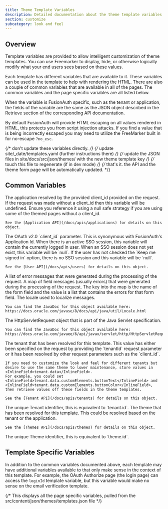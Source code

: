 ```yaml
---
title: Theme Template Variables
description: Detailed documentation about the theme template variables.
section: customize
subcategory: look and feel
---
```


## Overview

Template variables are provided to allow intelligent customization of theme templates. You can use Freemarker to display, hide, or otherwise logically modify what your end users sees based on these values.

Each template has different variables that are available to it. These variables can be used in the template to help with rendering the HTML. There are also a couple of common variables that are available in all of the pages. The common variables and the page specific variables are all listed below.

When the variable is FusionAuth specific, such as the tenant or application, the fields of the variable are the same as the JSON object described in the Retrieve section of the corresponding API documentation.

By default FusionAuth will provide HTML escaping on all values rendered in HTML, this protects you from script injection attacks. If you find a value that is being incorrectly escaped you may need to utilize the FreeMarker built in for no-escape `?no_esc`.

{/*  don't update these variables directly. */}
{/*  update site/_date/templates.yaml (further instructions there) */}
{/*  update the JSON files in site/docs/src/json/themes/ with the new theme template key */}
{/*  touch this file to regenerate (if in dev mode) */}
{/*  that's it. the API and the theme form page will be automatically updated. */}


## Common Variables

<APIBlock>
  <APIField name="application" type="Application">
    The application resolved by the provided <InlineField>client_id</InlineField> provided on the request. If the request was made without a <InlineField>client_id</InlineField> then this variable will be undefined. Ensure you reference it using a null safe strategy if you are using some of the themed pages without a <InlineField>client_id</InlineField>.

    See the [Application API](/docs/apis/applications) for details on this object.
  </APIField>
  <APIField name="client_id" type="String">
    The OAuth v2.0 `client_id` parameter. This is synonymous with FusionAuth's Application Id.
  </APIField>
  <APIField name="currentUser" type="User" since="1.30.0">
    When there is an active SSO session, this variable will contain the currently logged in user. When an SSO session does not yet exist, this variable will be `null`. If the user has not checked the `Keep me signed in` option, there is no SSO session and this variable will be `null`.

    See the [User API](/docs/apis/users) for details on this object.
  </APIField>
  <APIField name="errorMessages">
    A list of error messages that were generated during the processing of the request.
  </APIField>
  <APIField name="fieldMessages">
    A map of field messages (usually errors) that were generated during the processing of the request. The key into the map is the name of the form field and the value is a list that contains the errors for that form field.
  </APIField>
  <APIField name="locale" type="Locale">
    The locale used to localize messages.

    You can find the JavaDoc for this object available here: https://docs.oracle.com/javase/8/docs/api/java/util/Locale.html
  </APIField>
  <APIField name="request" type="HttpServletRequest">
    The HttpServletRequest object that is part of the Java Servlet specification.

    You can find the JavaDoc for this object available here: https://docs.oracle.com/javaee/6/api/javax/servlet/http/HttpServletRequest.html
  </APIField>
  <APIField name="tenant" type="Tenant">
    The tenant that has been resolved for this template. This value has either been specified on the request by providing the `tenantId` request parameter or it has been resolved by other request parameters such as the `client_id`.

    If you need to customize the look and feel for different tenants but desire to use the same theme to lower maintenance, store values in <InlineField>tenant.data</InlineField>.
    For example, you could set <InlineField>tenant.data.customElements.buttonText</InlineField> and <InlineField>tenant.data.customElements.buttonColor</InlineField>, then retrieve values off these fields in the theme templates.

    See the [Tenant API](/docs/apis/tenants) for details on this object.
  </APIField>
  <APIField name="tenantId" type="UUID">
    The unique Tenant identifier, this is equivalent to `tenant.id`.
  </APIField>
  <APIField name="theme" type="Theme">
    The theme that has been resolved for this template. This could be resolved based on the tenant or the application.

    See the [Themes API](/docs/apis/themes) for details on this object.
  </APIField>
  <APIField name="themeId" type="UUID">
    The unique Theme identifier, this is equivalent to `theme.id`.
  </APIField>
</APIBlock>

## Template Specific Variables

In addition to the common variables documented above, each template may have additional variables available to that only make sense in the context of this template. For example, the OAuth Authorize page (the login page) can access the `loginId` template variable, but this variable would make no sense on the email verification template.

{/* This displays all the page specific variables, pulled from the src/content/json/themes/templates.json file */}
<ThemeTemplateVariables />
